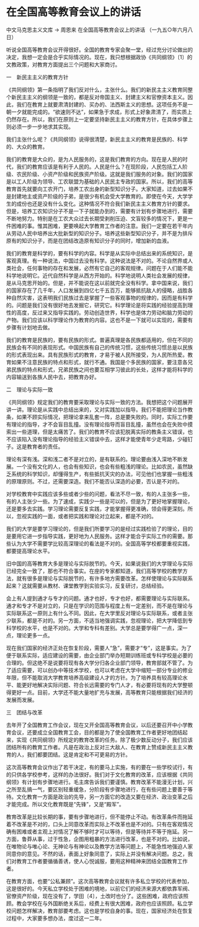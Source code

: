 # 在全国高等教育会议上的讲话

中文马克思主义文库 -> 周恩来
在全国高等教育会议上的讲话
（一九五○年六月八日）

听说全国高等教育会议开得很好。全国的教育专家会聚一堂，经过充分讨论做出的决定，我想一定会是合乎实际情况的。现在，我只想根据政协《共同纲领》〔1〕的文教政策，对教育方面提出三个问题和大家商讨。

一　新民主主义的教育方针

《共同纲领》第一条指明了我们反对什么，主张什么。我们的新民主主义教育同整个新民主主义的纲领是一致的，都是反对帝国主义、封建主义和官僚资本主义。因此，我们在教育上就要肃清封建的、买办的、法西斯主义的思想。这项任务不是一朝一夕就能完成的。“欲速则不达”，如果急于求成，形式上好象肃清了，而实质上仍然存在。所以，我们在原则上一定要坚持新民主主义的教育方针，在具体步骤上则必须一步一步地求其实现。

我们主张什么呢？《共同纲领》说得很清楚，新民主主义的教育是民族的、科学的、大众的教育。

我们的教育是大众的，是为人民服务的，这是我们教育的方向。现在是人民的时代，我们的教育应该是有利于人民的。人民是什么？在现阶段，人民包括工人阶级、农民阶级、小资产阶级和民族资产阶级。这就是我们服务的对象。我们的国家是以工人阶级为领导、工农联盟为基础的人民民主专政的国家。所以，我们的高等教育首先就要向工农开门，培养工农出身的新型知识分子。大家知道，过去如果不是封建地主或资产阶级的子弟，是很少有机会受大学教育的。即使在今天，大学学生的成份也还是没有什么变化。这种情况不符合我们新民主主义教育方针的要求。但是，培养工农知识分子不是一下子就能办到的，需要有计划有步骤地进行，需要不断地努力。特别是在工农大众过去长期受剥削压迫、文盲较多的情况下，更是一件困难的事。惟其困难，更要唤起大学教育工作者的注意。我们一定要在若干年内从劳动人民中培养出大批新型的知识分子。培养这些新型知识分子，并不是为排斥原有的知识分子，而是在团结改造原有知识分子的同时，增加新的血液。

我们的教育是科学的，要有科学的内容。科学是从实际中总结出来的系统知识，是客观真理。有一种说法，中国过去没有科学。这种说法是不对的。不论自然界或人类社会，任何事物的存在和发展，必然有它自己的客观规律。问题在于人们能不能科学地说明它。近代自然科学是从西方开始的。科学地说明人类社会发展的规律，是从马克思开始的。但是，并不能说在这以前就完全没有科学。拿中国来说，我们的国家存在了几千年，人口发展到四亿七千五百万，能够抵抗敌人的侵略，战胜各种自然灾害，这表明我们民族过去是掌握了一些客观事物的规律的，因而是有科学的。问题是我们没有很好地去发掘它，研究它。科学理论是将实践的经验提高到理性的高度，反过来又指导实践的。劳动创造世界，科学也是体力劳动和脑力劳动的产物。我们应该以科学理论作为教育的内容。这也不是一下就可以实现的，需要有步骤有计划地去做。

我们的教育是民族的，要有民族的形式。普遍真理是各民族都适用的，但在不同的民族会有不同的表现形式。中国民族有自己的传统习惯，这些传统习惯总是以民族的形式表现出来。具有民族形式的教育，才易于被人民所接受，为人民所热爱。教育如果不注意民族的特点和形式，就行不通。我国是个多民族的国家，要注意各兄弟民族的特点和形式，兄弟民族之间也要互相学习彼此的长处，这样才能将科学的内容输送到各族人民中去，把教育办好。

二　理论与实际一致

《共同纲领》规定我们的教育要采取理论与实际一致的方法。我想把这个问题展开讲一讲。理论是从实践中总结出来的，又对实践加以指导。我们不能把理论当作教条，如果不顾实际情况，把理论拿来乱套一阵，总是要失败的。同时，实际工作要有理论的指导，才不会盲目乱撞。没有理论指导而盲目乱撞，虽然也会在失败中摸索出一些道理，但是太痛苦了。我们的教育不应该犯脱离实际的教条主义错误，也不应该陷入没有理论指导的经验主义错误中去，这样才能使青年少走弯路，少碰钉子。这是教育者的责任。

理论有深有浅。深和浅二者不是对立的，是有联系的。理论要由浅入深地不断发展。一个没有文化的人，也会有些知识，也会有些粗浅的理论。比如农民，虽然缺乏系统的科学知识，却懂得生产，有些抵抗天灾的办法，可见他们也掌握一些粗浅的原理原则。不过，还需要深造。我们不能否认深造的必要，否认是不对的。

对学校教育中实践应该多些或者少些的问题，看法不尽一致，有的人主张多一些，有的人主张少一些。为了速成，实践少一些是可以的，但是为了更好地掌握理论，还是要多去实践。学习理论需要反复实践，才能掌握得更准确，领会得更深刻。所以，忽视实践的一面，或者把实践和理论对立起来，都是不对的。

我们的大学是要学习理论的，但是我们所要学习的是经过实践检验了的理论，目的是要用它进一步指导实践，更好地为人民服务。这样才能合乎实际工作的需要。那些认为大学不需要学比较高深理论的看法是不对的。全国高等学校都要重视实践，都要提高理论水平。

旧中国的高等教育大多是理论与实际脱节的。今天，如果说我们的大学理论与实际已经完全一致了，那也不符合事实。在座的专家都知道，我们高等学校的教学方法，就有很多是理论与实际脱节的，有许多地方需要改革。怎样使理论与实际联系起来？这就需要从教材、课堂教学到实验实习，反复研讨，总结经验。

会上有人提到通才与专才的问题。通才也好，专才也好，都需要理论与实际联系。通才和专才不是对立的，只是在学识的范围与程度上有一定差别，而不是在理论与实际联系这一原则上有什么不同。因此，在大学里反对理论与实际联系，或者主张少联系，都是不对的。另一方面，不适当地强调实践，忽视理论，把大学降低到专科学校的水平，也是不对的。大学和专科有差别。大学总是要学得广一点，深一点，理论更多一点。

现在我们国家的经济正处在恢复阶段，需要人“急”，需要才“专”，这是事实。为了便于联系实际，适应建设的需要，由企业部门举办短期训练班或专科学校是必要的合理的。但这绝不是说要将现有各大学分归各企业部门领导，教育部就不管了。为了适应需要，可以创办中等技术学校，也可以考虑在大学中缩短一部分专业的修业年限，但不能取消大学教育培养高级建设人才的方针。为了培养具有较高理论水平、能更好地解决实际问题、符合长远需要的专门人才，有必要将现有的大学整顿得更好一点。目前，大学还不能大量地扩充与发展，高等教育只能根据我们经济的发展而发展。

三　团结与改革

去年开了全国教育工作会议，现在又开全国高等教育会议，以后还要召开中小学教育会议，还要成立全国教育工会，目的都是为了使全国教育工作者更好地团结起来，实现《共同纲领》所规定的教育改革的任务。除了极少数反动分子，我们应该团结所有的教育工作者。凡是在政治上反对三大敌人、在教育上赞成新民主主义教育的人，我们都要团结。这是肯定和不可更易的方针。

这次高等教育会议作出了若干决定，有的要马上实施，有的要在一些学校试行，有的只供各学校参考，这样的办法很好。我们对于文化教育的改革，应该根据《共同纲领》有计划有步骤地进行。毛主席告诉我们要谨慎。教育改革不能漫无计划，兴之所至乱搞一气，要区别轻重缓急，分阶段有步骤地进行，在有些问题上要善于等待。文化教育一方面是政治的先导，另一方面它的改造又要在经济、政治变革之后才能完成。所以文化教育既是“先锋”，又是“殿军”。

教育改革是比较长期的事，要有步骤地进行，但不能停止不动。有改革条件而拖延着不改革是不对的，口头上同意改革而实际上不改革也是不对的。只有在客观情况确有困难或者主观上对情况了解不够时才可以等待，但是等待并不等于拖延。另一方面，鲁莽从事，过于性急，企图用粗暴的方法进行改革，也是不对的。比如说，在唯物论与唯心论、无神论与有神论以及教学方法等问题上，不能急性地强迫人家同意你的意见。不然的话，表面上好象同意了，实际上并没有解决问题。总之，我们对教育工作者要循循善诱，使人心悦诚服，要用这种精神来团结全国教育工作者。

在教育方面，也要“公私兼顾”。这次高等教育会议就有许多私立学校的代表参加，这是很好的。今天私立学校处于困难的境地，以前它们的经济来源大都依靠军阀、官僚资产阶级，现在没有了，学田〔4〕，土改时也分了。这些困难，政府应该照顾。教会学校在与外国断绝关系后，经费上有很大困难，政府也应该照顾。私立学校问题怎样解决，教育部要考虑。这也是学校自身的事。现在，国家经济处在恢复过程中，大家要多想办法，度过这一二年。

